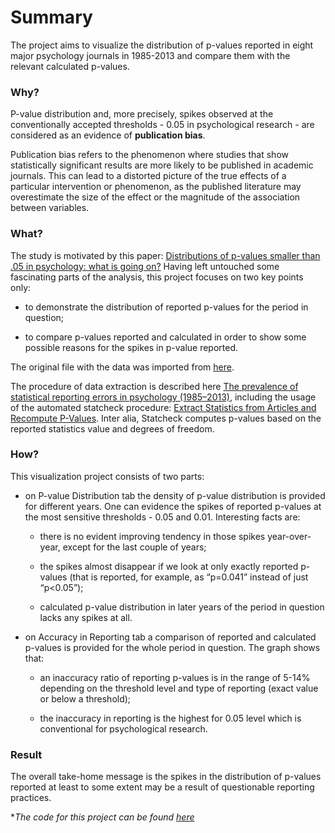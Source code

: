 # Summary

The project aims to visualize the distribution of p-values reported in eight major psychology journals in 1985-2013 and compare them with the relevant calculated p-values.

### Why?

P-value distribution and, more precisely, spikes observed at the conventionally accepted thresholds - 0.05 in psychological research - are considered as an evidence of **publication bias**.

Publication bias refers to the phenomenon where studies that show statistically significant results are more likely to be published in academic journals. This can lead to a distorted picture of the true effects of a particular intervention or phenomenon, as the published literature may overestimate the size of the effect or the magnitude of the association between variables.

### What?

The study is motivated by this paper: [Distributions of p-values smaller than .05 in psychology: what is going on?](https://www.ncbi.nlm.nih.gov/pmc/articles/PMC4830257/) Having left untouched some fascinating parts of the analysis, this project focuses on two key points only:

-   to demonstrate the distribution of reported p-values for the period in question;

-   to compare p-values reported and calculated in order to show some possible reasons for the spikes in p-value reported.

The original file with the data was imported from [here](https://osf.io/gdr4q).

The procedure of data extraction is described here [The prevalence of statistical reporting errors in psychology (1985--2013)](https://www.ncbi.nlm.nih.gov/pmc/articles/PMC5101263/), including the usage of the automated statcheck procedure: [Extract Statistics from Articles and Recompute P-Values](https://CRAN.R-project.org/package=statcheck). Inter alia, Statcheck computes p-values based on the reported statistics value and degrees of freedom.

### How?

This visualization project consists of two parts:

-   on P-value Distribution tab the density of p-value distribution is provided for different years. One can evidence the spikes of reported p-values at the most sensitive thresholds - 0.05 and 0.01. Interesting facts are:

    -   there is no evident improving tendency in those spikes year-over-year, except for the last couple of years;

    -   the spikes almost disappear if we look at only exactly reported p-values (that is reported, for example, as "p=0.041" instead of just "p\<0.05");

    -   calculated p-value distribution in later years of the period in question lacks any spikes at all.

-   on Accuracy in Reporting tab a comparison of reported and calculated p-values is provided for the whole period in question. The graph shows that:

    -   an inaccuracy ratio of reporting p-values is in the range of 5-14% depending on the threshold level and type of reporting (exact value or below a threshold);

    -   the inaccuracy in reporting is the highest for 0.05 level which is conventional for psychological research.

### Result

The overall take-home message is the spikes in the distribution of p-values reported at least to some extent may be a result of questionable reporting practices.

\**The code for this project can be found [here](https://github.com/annskama/p_values)*
